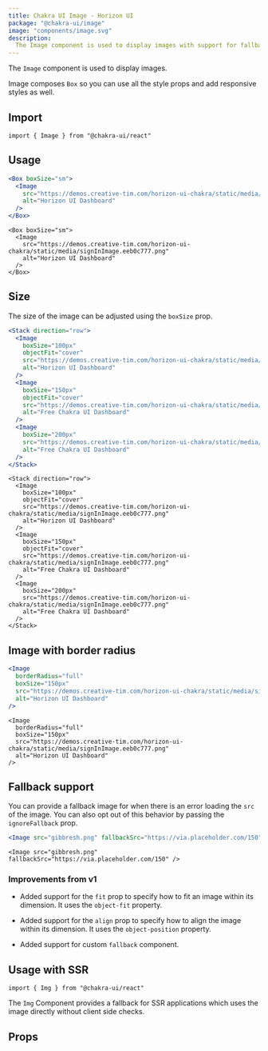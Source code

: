 ```yaml
---
title: Chakra UI Image - Horizon UI
package: "@chakra-ui/image"
image: "components/image.svg"
description:
  The Image component is used to display images with support for fallback.
---
```


The `Image` component is used to display images.

Image composes `Box` so you can use all the style props and add responsive
styles as well.

## Import

```tsx
import { Image } from "@chakra-ui/react"
```

## Usage

```jsx
<Box boxSize="sm">
  <Image
    src="https://demos.creative-tim.com/horizon-ui-chakra/static/media/signInImage.eeb0c777.png"
    alt="Horizon UI Dashboard"
  />
</Box>
```

```tsx
<Box boxSize="sm">
  <Image
    src="https://demos.creative-tim.com/horizon-ui-chakra/static/media/signInImage.eeb0c777.png"
    alt="Horizon UI Dashboard"
  />
</Box>
```

## Size

The size of the image can be adjusted using the `boxSize` prop.

```jsx
<Stack direction="row">
  <Image
    boxSize="100px"
    objectFit="cover"
    src="https://demos.creative-tim.com/horizon-ui-chakra/static/media/signInImage.eeb0c777.png"
    alt="Horizon UI Dashboard"
  />
  <Image
    boxSize="150px"
    objectFit="cover"
    src="https://demos.creative-tim.com/horizon-ui-chakra/static/media/signInImage.eeb0c777.png"
    alt="Free Chakra UI Dashboard"
  />
  <Image
    boxSize="200px"
    src="https://demos.creative-tim.com/horizon-ui-chakra/static/media/signInImage.eeb0c777.png"
    alt="Free Chakra UI Dashboard"
  />
</Stack>
```

```tsx
<Stack direction="row">
  <Image
    boxSize="100px"
    objectFit="cover"
    src="https://demos.creative-tim.com/horizon-ui-chakra/static/media/signInImage.eeb0c777.png"
    alt="Horizon UI Dashboard"
  />
  <Image
    boxSize="150px"
    objectFit="cover"
    src="https://demos.creative-tim.com/horizon-ui-chakra/static/media/signInImage.eeb0c777.png"
    alt="Free Chakra UI Dashboard"
  />
  <Image
    boxSize="200px"
    src="https://demos.creative-tim.com/horizon-ui-chakra/static/media/signInImage.eeb0c777.png"
    alt="Free Chakra UI Dashboard"
  />
</Stack>
```

## Image with border radius

```jsx
<Image
  borderRadius="full"
  boxSize="150px"
  src="https://demos.creative-tim.com/horizon-ui-chakra/static/media/signInImage.eeb0c777.png"
  alt="Horizon UI Dashboard"
/>
```

```tsx
<Image
  borderRadius="full"
  boxSize="150px"
  src="https://demos.creative-tim.com/horizon-ui-chakra/static/media/signInImage.eeb0c777.png"
  alt="Horizon UI Dashboard"
/>
```

## Fallback support

You can provide a fallback image for when there is an error loading the `src` of
the image. You can also opt out of this behavior by passing the `ignoreFallback`
prop.

```jsx
<Image src="gibbresh.png" fallbackSrc="https://via.placeholder.com/150" />
```

```tsx
<Image src="gibbresh.png" fallbackSrc="https://via.placeholder.com/150" />
```

### Improvements from v1

- Added support for the `fit` prop to specify how to fit an image within its
  dimension. It uses the `object-fit` property.

- Added support for the `align` prop to specify how to align the image within
  its dimension. It uses the `object-position` property.

- Added support for custom `fallback` component.

## Usage with SSR

```tsx
import { Img } from "@chakra-ui/react"
```

The `Img` Component provides a fallback for SSR applications which uses the
image directly without client side checks.

## Props

<PropsTable of="Image" />
